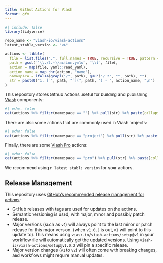 ```yaml
---
title: Github Actions for Viash
format: gfm
---
```


```r
#| include: false
library(tidyverse)

repo_name <- "viash-io/viash-actions"
latest_stable_version <- "v6"

actions <- tibble(
  file = list.files(".", full.names = TRUE, recursive = TRUE, pattern = "action.yml"),
  path = gsub("^\\./(.*)/action.yml$", "\\1", file),
  action = map(file, yaml::read_yaml),
  action_name = map_chr(action, "name"),
  namespace = ifelse(grepl("/", path), gsub("/.*", "", path), ""),
  str = paste0("1. [`", path, "`](", path, ") - ", action_name, "\n")
)
```


This repository stores Github Actions useful for building and publishing [Viash](https://viash.io) components:

```r
#| echo: false
cat(actions %>% filter(namespace == "") %>% pull(str) %>% paste(collapse = ""))
```

There are also some actions that are commonly used in Viash projects:

```r
#| echo: false
cat(actions %>% filter(namespace == "project") %>% pull(str) %>% paste(collapse = ""))
```

Finally, there are some [Viash Pro](https://www.data-intuitive.com/services/viashpro.html) actions:

```r
#| echo: false
cat(actions %>% filter(namespace == "pro") %>% pull(str) %>% paste(collapse = ""))
```

We recommend using ``r latest_stable_version`` for your actions.

## Release Management

This repository uses [GitHub's recommended release management for actions](https://docs.github.com/en/actions/creating-actions/about-custom-actions#using-release-management-for-actions): 

* GitHub releases with tags are used for updates on the actions. 
* Semantic versioning is used, with major, minor and possibly patch release. 
* Major versions (such as `v1`) will always point to the last minor or patch release for this major version. (when `v1.0.2` is out, `v1` will point to this update to). This means using `viash-io/viash-actions/setup@v1` in your workflow file will automatically get the updated versions. Using `viash-io/viash-actions/setup@v1.0.2` will pin a specific release.
* Major version changes (`v1` to `v2`) will often come with breaking changes, and workflows might require manual updates.